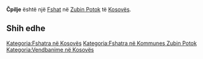 {{Fshat në Kosovës
 | Emri                = Čpilje
| srp_N_name = Čpilje
| srp_N_FULL_NAME_RO = Čpilje
| srp_N_FULL_NAME_ND_RO = Cpilje
| srp_N_SORT_NAME_RG = CPILJE
| srp_N_FULL_NAME_RG = Čpilje
| srp_N_FULL_NAME_ND_RG = Cpilje
| srp_NS_name = Чпиље
| srp_NS_FULL_NAME_RO = Чпиље
| srp_NS_FULL_NAME_ND_RO = Чпиље
| srp_NS_SORT_NAME_RG = Чпиље
| srp_NS_FULL_NAME_RG = Чпиље
| srp_NS_FULL_NAME_ND_RG = Чпиље
| srp_V_name = Špilje
| srp_V_FULL_NAME_RO = Špilje
| srp_V_FULL_NAME_ND_RO = Spilje
| srp_V_SORT_NAME_RG = SPILJE
| srp_V_FULL_NAME_RG = Špilje
| srp_V_FULL_NAME_ND_RG = Spilje

 | Emri (Rasa dhanore) = 
 | Figura              = 
 | Shteti              = Kosovo
 | Komuna              = Zubin Potok
 | Kodi postar         = 
 | Sipërfaqja          = 

 | Popullsia           = 

 | Regj. i popullsisë  = 
 | Dend. e popullsisë  = 
 | Faqja zyrtare       = 
 <!--- Koordinatat ----> 
 | Gjerësia            = 42.9575
 | Gjatësia            = 20.577222
 | Lartësia            = 
}}
'''Čpilje''' është një [[Fshat]] në [[Zubin Potok]] të [[Kosovës]].

<!-- == Gjeografia == -->
<!-- == Historia == -->
<!-- == Demografia == -->
== Shih edhe ==
{{Komuna Zubin Potok}}
{{Kosovo-Administrata-Cung}}

[[Kategoria:Fshatra në Kosovës]]
[[Kategoria:Fshatra në Kommunes Zubin Potok]]
[[Kategoria:Vendbanime në Kosovës]]